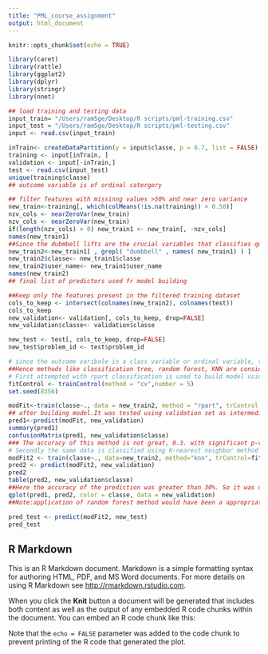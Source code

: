 ```yaml
---
title: "PML_course_assignment"
output: html_document
---
```


```r
knitr::opts_chunk$set(echo = TRUE)
```
```r
library(caret)
library(rattle)
library(ggplot2)
library(dplyr)
library(stringr)
library(nnet)
```


```r
## load training and testing data
input_train= "/Users/ram5ge/Desktop/R scripts/pml-training.csv"
input_test = "/Users/ram5ge/Desktop/R scripts/pml-testing.csv"
input <- read.csv(input_train)

inTrain<- createDataPartition(y = input$classe, p = 0.7, list = FALSE)
training <- input[inTrain, ]
validation <- input[-inTrain,]
test <- read.csv(input_test)
unique(training$classe)
## outcome variable is of ordinal catergory 
```
```r
## filter features with missinng values >50% and near zero variance 
new_train<-training[, which(colMeans(!is.na(training)) > 0.50)]
nzv_cols <- nearZeroVar(new_train)
nzv_cols <- nearZeroVar(new_train)
if(length(nzv_cols) > 0) new_train1 <- new_train[, -nzv_cols]
names(new_train1)
##Since the dubmbell lifts are the crucial variables that classifies qualitative performances of the subjects, variable involving dumbell lifts are used for prediction
new_train2<-new_train1[ , grepl( "dumbbell" , names( new_train1) ) ]
new_train2$classe<- new_train1$classe
new_train2$user_name<- new_train1$user_name
names(new_train2)
## final list of predictors used fr model building
```

```r
##Keep only the features present in the filtered training dataset
cols_to_keep <- intersect(colnames(new_train2), colnames(test))
cols_to_keep
new_validation<- validation[, cols_to_keep, drop=FALSE]
new_validation$classe<- validation$classe

new_test <- test[, cols_to_keep, drop=FALSE]
new_test$problem_id <- test$problem_id
```
```r
# since the outcome varibale is a class variable or ordinal variable, this is attempted as a classification prediction problem
##Hence methods like classification tree, random forest, KNN are considered as suitable prediction methods.
# First attempted with rpart classification is used to build model using training set
fitControl <- trainControl(method = "cv",number = 5)
set.seed(8356)

modFit<-train(classe~., data = new_train2, method = "rpart", trControl =fitControl)
## after building model.It was tested using validation set as intermediate cross validation
pred1<-predict(modFit, new_validation)
summary(pred1)
confusionMatrix(pred1, new_validation$classe)
### The accuracy of this method is not great, 0.3. with significant p-value
# Secondly the same data is classified using K-nearest neighbor method is used to build another model for comparison and the classes are compared
modFit2 <- train(classe~., data=new_train2, method="knn", trControl=fitControl)
pred2 <- predict(modFit2, new_validation)
pred2
table(pred2, new_validation$classe)
##Here the accuracy of the prediction was greater than 30%. So it was used for prediction in the test data
qplot(pred1, pred2, color = classe, data = new_validation)
##Note:application of random forest method would have been a appropriate method as well. But it was computationally expensive and causes the system to break.
```
```r
pred_test <- predict(modFit2, new_test)
pred_test
```

## R Markdown

This is an R Markdown document. Markdown is a simple formatting syntax for authoring HTML, PDF, and MS Word documents. For more details on using R Markdown see <http://rmarkdown.rstudio.com>.

When you click the **Knit** button a document will be generated that includes both content as well as the output of any embedded R code chunks within the document. You can embed an R code chunk like this:


Note that the `echo = FALSE` parameter was added to the code chunk to prevent printing of the R code that generated the plot.
